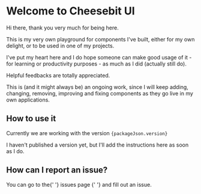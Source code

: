 
<Meta title="Welcome" />

<h1>Welcome to Cheesebit UI</h1>

<Playground>
  <article>
    <p>
      Hi there, thank you very much for being here.
    </p>
    <p>
      This is my very own playground for components I've built, either for my own delight, or to be used in one of my projects.
    </p>
    <p>
      I've put my heart here and I do hope someone can make good usage of it - for learning or productivity purposes - as much as I did (actually still do).
    </p>
    <p>
      Helpful feedbacks are totally appreciated.
    </p>
    <p>
      This is (and it might always be) an ongoing work, since I will keep adding, changing, removing, improving and fixing components as they go live in my own applications.
    </p>
  </article>
  <article>
    <h2>How to use it</h2>
    <p>
      Currently we are working with the version
      <code>{packageJson.version}</code>
    </p>
    <p>I haven't published a version yet, but I'll add the instructions here as soon as I do.</p>
  </article>
  <article>
    <h2>How can I report an issue?</h2>
    <p>
      You can go to the{' '}
      <Link
        alt="Cheesebit UI issues page on Github"
        target="_blank"
        href="https://github.com/cheesebit/ui/issues"
      >
        issues page
      </Link>{' '}
      and fill out an issue.
    </p>
  </article>
</Playground>